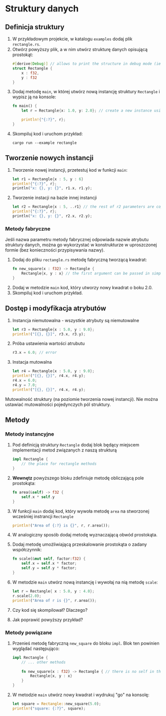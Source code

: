 # Struktury danych

## Definicja struktury

1. W przykładowym projekcie, w katalogu `examples` dodaj plik `rectangle.rs`.
1. Otwórz powyższy plik, a w nim utwórz strukturę danych opisującą prostokąt:
    ```rust copy
    #[derive(Debug)] // allows to print the structure in debug mode (ie. to use {:?})
    struct Rectangle {
        x : f32,
        y : f32
    }
    ```
1. Dodaj metodę `main`, w której utwórz nową instancję struktury `Rectangle` i wypisz ją na konsole:
    ```rust copy
    fn main() {
        let r = Rectangle{x: 1.0, y: 2.0}; // create a new instance using constructor

        println!{"{:?}", r};
    }
    ```
1. Skompiluj kod i uruchom przykład:
    ```copy
    cargo run --example rectangle
    ```

    

## Tworzenie nowych instancji

1. Tworzenie nowej instancji, przetestuj kod w funkcji `main`:
    ```rust copy
    let r1 = Rectangle{x : 5, y : 6}
    println!{"{:?}", r};
    println("x: {}, y: {}", r1.x, r1.y);
    ```
1. Tworzenie instacji na bazie innej instancji
    ```rust copy
    let r2 = Rectangle{x : 5, ..r1} // the rest of r2 parameters are copied from r1
    println!{"{:?}", r};
    println("x: {}, y: {}", r2.x, r2.y);
    ```

### Metody fabryczne

Jeśli nazwa parametru metody fabrycznej odpowiada nazwie atrybutu struktury danych, można go wykorzystać w konstrukturze w uproszczonej formie (bez konieczności przypisywania nazwy).

1. Dodaj do pliku `rectangle.rs` metodę fabryczną tworzącą kwadrat:
    ```rust copy
    fn new_square(x : f32) -> Rectangle {
        Rectangle{x, y : x} // the first argument can be passed in simplified form
    }
    ```
1. Dodaj w metodzie `main` kod, który utworzy nowy kwadrat o boku 2.0.
1. Skompiluj kod i uruchom przykład.

## Dostęp i modyfikacja atrybutów

1. Instancja niemutowalna - wszystkie atrybuty są niemutowalne
    ```rust copy
    let r3 = Rectangle{x : 5.0, y : 9.0};
    println!("[{}, {}]", r3.x, r3.y);
    ```
1. Próba ustawienia wartości atrubutu
    ```rust copy
    r3.x = 6.0; // error
    ```
1. Instacja mutowalna
    ```rust copy
    let r4 = Rectangle{x : 5.0, y : 9.0};
    println!("[{}, {}]", r4.x, r4.y);
    r4.x = 6.0;
    r4.y = 7.0;
    println!("[{}, {}]", r4.x, r4.y);
    ```


Mutowalność struktury (na poziomie tworzenia nowej instancji). Nie można ustawiać mutowalności pojedynczych pól struktury.


## Metody

### Metody instancyjne 

1. Pod definicją struktury `Rectangle` dodaj blok będący miejscem implementacji metod związanych z naszą strukturą
    ```rust copy
    impl Rectangle {
        // the place for rectangle methods
    }
    ```
1. **Wewnętz** powyższego bloku zdefiniuje metodę obliczającą pole prostokąta:
    ```rust copy
    fn area(&self) -> f32 {
        self.x * self.y
    }
    ```
1. W funkcji `main` dodaj kod, który wywoła metodę `area` na stworzonej wcześniej instrancji `Rectangle`
    ```rust copy
    println!("Area of {:?} is {}", r, r.area());
    ```
1. W analogiczny sposób dodaj metodę wyznaczającą obwód prostokąta.

1. Dodaj metodę umożliwiającą przeskalowanie prostokąta o zadany współczynnik:
    ```rust copy
    fn scale(&mut self, factor:f32) {
        self.x = self.x * factor;
        self.y = self.y * factor;
    }
    ```
1. W metodzie `main` utwórz nową instancję i wywołaj na nią metodę `scale`:
    ```rust copy
    let r = Rectangle{ x : 5.0, y : 4.0};
    r.scale(2.0);
    println!("Area of r is {}", r.area());
    ```
1. Czy kod się skompilował? Dlaczego?
1. Jak poprawić powyższy przykład?

### Metody powiązane

1. Przenieś metodę fabryczną `new_square` do bloku `impl`. Blok ten powinien wyglądać następująco:
    ```rust copy
    impl Rectangle {
        // ... other methods
        
        fn new_square(x : f32) -> Rectangle { // there is no self in the argument list
            Rectangle{x, y : x}
        }
    }
    ```
1. W metodzie `main` utwórz nowy kwadrat i wydrukuj "go" na konsolę:
    ```rust copy
    let square = Rectangle::new_square(5.0);
    println!("square: {:?}", square);
    ```






